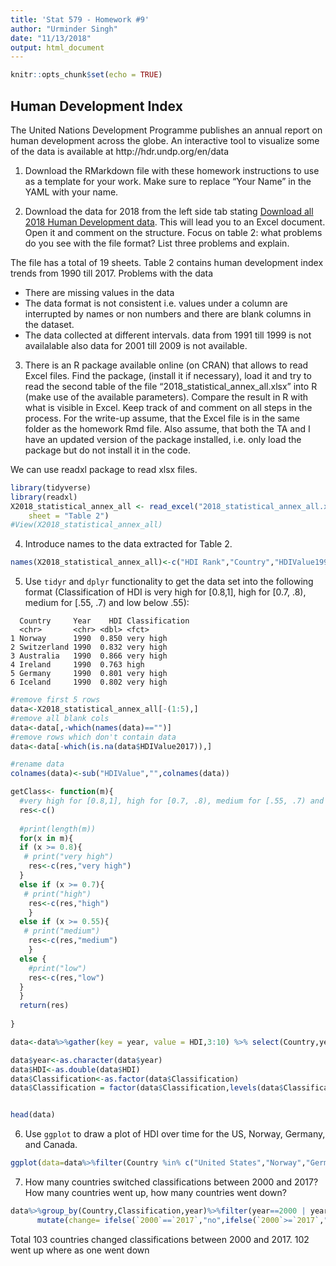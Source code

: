 ```yaml
---
title: 'Stat 579 - Homework #9'
author: "Urminder Singh"
date: "11/13/2018"
output: html_document
---
```


```r
knitr::opts_chunk$set(echo = TRUE)
```

## Human Development Index

The United Nations Development Programme publishes an annual report on human development across the globe. An interactive tool to visualize some of the data is available at  http://hdr.undp.org/en/data 



1. Download the RMarkdown file with these homework instructions to use as a template for your work.
Make sure to replace "Your Name" in the YAML with your name.

2. Download the data for 2018 from the left side tab  stating [Download all 2018 Human Development data](http://hdr.undp.org/sites/default/files/2018_statistical_annex_all.xlsx). This will lead you to an Excel document. Open it and comment on the structure. 
Focus on table 2: what problems do you see with the file format? List three problems and explain.

The file has a total of 19 sheets. Table 2 contains human development index trends from 1990 till 2017. Problems with the data

 * There are missing values in the data
 * The data format is not consistent i.e. values under a column are interrupted by names or non numbers and there are blank columns in the dataset.
 * The data collected at different intervals. data from 1991 till 1999 is not availalable also data for 2001 till 2009 is not available.

3. There is an R package available online (on CRAN) that allows to read Excel files. Find the package, (install it if necessary), load it  and try to read the second table of the file "2018_statistical_annex_all.xlsx" into R (make use of the available parameters). Compare the result in R with what is visible in Excel. Keep track of and comment on all steps in the process. 
For the write-up assume, that the Excel file is in the same folder as the homework Rmd file. Also assume, that both the TA and I have an updated version of the package installed, i.e. only load the package but do not install it in the code.

We can use readxl package to read xlsx files. 

```r
library(tidyverse)
library(readxl)
X2018_statistical_annex_all <- read_excel("2018_statistical_annex_all.xlsx", 
    sheet = "Table 2")
#View(X2018_statistical_annex_all)
```

4. Introduce names to the data extracted for Table 2.

```r

names(X2018_statistical_annex_all)<-c("HDI Rank","Country","HDIValue1990","", "HDIValue2000","","HDIValue2010","","HDIValue2012","","HDIValue2014","","HDIValue2015","","HDIValue2016","","HDIValue2017","","ChangeinHDI2012-2017","","AvgAnualHDIgrowth1990-2000","","AvgAnualHDIgrowth2000-2010","","AvgAnualHDIgrowth2010-2017","","AvgAnualHDIgrowth1990-2017")
```

5. Use `tidyr` and `dplyr` functionality to get the data set into the following format (Classification of HDI is very high for [0.8,1], high for [0.7, .8), medium for [.55, .7) and low below .55):

```
  Country     Year    HDI Classification
  <chr>       <chr> <dbl> <fct>         
1 Norway      1990  0.850 very high     
2 Switzerland 1990  0.832 very high     
3 Australia   1990  0.866 very high     
4 Ireland     1990  0.763 high          
5 Germany     1990  0.801 very high     
6 Iceland     1990  0.802 very high   
```

```r
#remove first 5 rows
data<-X2018_statistical_annex_all[-(1:5),]
#remove all blank cols
data<-data[,-which(names(data)=="")]
#remove rows which don't contain data
data<-data[-which(is.na(data$HDIValue2017)),]

#rename data
colnames(data)<-sub("HDIValue","",colnames(data))

getClass<- function(m){
  #very high for [0.8,1], high for [0.7, .8), medium for [.55, .7) and low below .55):
  res<-c()
  
  #print(length(m))
  for(x in m){
  if (x >= 0.8){
   # print("very high")
    res<-c(res,"very high")
  }
  else if (x >= 0.7){
   # print("high")
    res<-c(res,"high")
    }
  else if (x >= 0.55){
   # print("medium")
    res<-c(res,"medium")
    }
  else {
    #print("low")
    res<-c(res,"low")
  }
  }
  return(res)
    
}

data<-data%>%gather(key = year, value = HDI,3:10) %>% select(Country,year,HDI) %>% mutate(Classification=getClass(HDI))

data$year<-as.character(data$year)
data$HDI<-as.double(data$HDI)
data$Classification<-as.factor(data$Classification)
data$Classification = factor(data$Classification,levels(data$Classification)[c(2,3,1,4)],ordered=TRUE)


head(data)

```


6. Use `ggplot` to draw a plot of HDI over time for the US, Norway, Germany, and Canada. 

```r
ggplot(data=data%>%filter(Country %in% c("United States","Norway","Germany","Canada")),aes(x=year,y=HDI,color=Country,group = 1))+geom_point()+ geom_line()+facet_wrap(~Country)+theme(axis.text.x = element_text(angle = 90, hjust = 1))

```

7. How many countries switched classifications between 2000 and 2017? How many countries went up, how many countries went down?

```r
data%>%group_by(Country,Classification,year)%>%filter(year==2000 | year==2017)%>% count %>% spread(key = year, value = Classification) %>% 
      mutate(change= ifelse(`2000`==`2017`,"no",ifelse(`2000`>=`2017`,"neg","pos")))%>%group_by(change) %>% count()
```

Total 103 countries changed classifications between  2000 and 2017. 102 went up where as one went down
